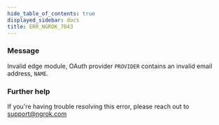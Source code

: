 ```yaml
---
hide_table_of_contents: true
displayed_sidebar: docs
title: ERR_NGROK_7043
---
```


### Message

Invalid edge module, OAuth provider `PROVIDER` contains an invalid email address, `NAME`.

<ErrorDetails />

### Further help

If you're having trouble resolving this error, please reach out to [support@ngrok.com](mailto:support@ngrok.com?subject=Help%20with%20ERR_NGROK_7043)
